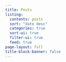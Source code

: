 ```yaml
---
title: Posts
listing:
  contents: posts
  sort: "date desc"
  categories: true
  sort-ui: true
  filter-ui: true
  feed: true
page-layout: full
title-block-banner: false
---
```


